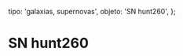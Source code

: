 
  tipo: 'galaxias, supernovas',
  objeto: 'SN hunt260',
};

# SN hunt260

<Imagen
  src="registro/snhunt260_20141021_snhunt260-_20141021_i88.jpg"
  fecha="20141021"
/>